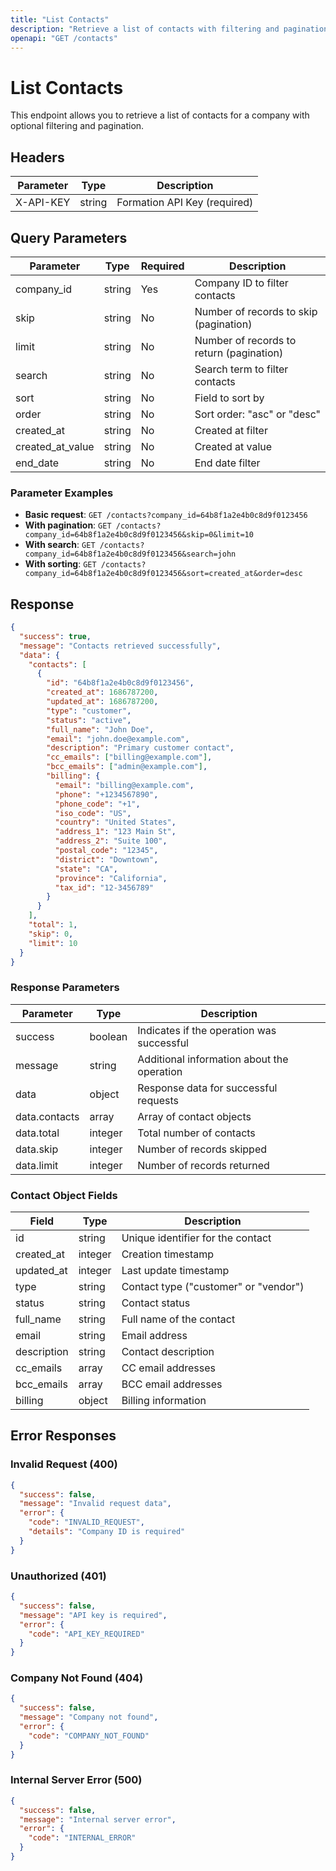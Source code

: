 ```yaml
---
title: "List Contacts"
description: "Retrieve a list of contacts with filtering and pagination"
openapi: "GET /contacts"
---
```


# List Contacts

This endpoint allows you to retrieve a list of contacts for a company with optional filtering and pagination.

## Headers

| Parameter | Type   | Description                  |
| --------- | ------ | ---------------------------- |
| X-API-KEY | string | Formation API Key (required) |

## Query Parameters

| Parameter        | Type   | Required | Description                              |
| ---------------- | ------ | -------- | ---------------------------------------- |
| company_id       | string | Yes      | Company ID to filter contacts            |
| skip             | string | No       | Number of records to skip (pagination)   |
| limit            | string | No       | Number of records to return (pagination) |
| search           | string | No       | Search term to filter contacts           |
| sort             | string | No       | Field to sort by                         |
| order            | string | No       | Sort order: "asc" or "desc"              |
| created_at       | string | No       | Created at filter                        |
| created_at_value | string | No       | Created at value                         |
| end_date         | string | No       | End date filter                          |

### Parameter Examples

- **Basic request**: `GET /contacts?company_id=64b8f1a2e4b0c8d9f0123456`
- **With pagination**: `GET /contacts?company_id=64b8f1a2e4b0c8d9f0123456&skip=0&limit=10`
- **With search**: `GET /contacts?company_id=64b8f1a2e4b0c8d9f0123456&search=john`
- **With sorting**: `GET /contacts?company_id=64b8f1a2e4b0c8d9f0123456&sort=created_at&order=desc`

## Response

```json
{
  "success": true,
  "message": "Contacts retrieved successfully",
  "data": {
    "contacts": [
      {
        "id": "64b8f1a2e4b0c8d9f0123456",
        "created_at": 1686787200,
        "updated_at": 1686787200,
        "type": "customer",
        "status": "active",
        "full_name": "John Doe",
        "email": "john.doe@example.com",
        "description": "Primary customer contact",
        "cc_emails": ["billing@example.com"],
        "bcc_emails": ["admin@example.com"],
        "billing": {
          "email": "billing@example.com",
          "phone": "+1234567890",
          "phone_code": "+1",
          "iso_code": "US",
          "country": "United States",
          "address_1": "123 Main St",
          "address_2": "Suite 100",
          "postal_code": "12345",
          "district": "Downtown",
          "state": "CA",
          "province": "California",
          "tax_id": "12-3456789"
        }
      }
    ],
    "total": 1,
    "skip": 0,
    "limit": 10
  }
}
```

### Response Parameters

| Parameter     | Type    | Description                                |
| ------------- | ------- | ------------------------------------------ |
| success       | boolean | Indicates if the operation was successful  |
| message       | string  | Additional information about the operation |
| data          | object  | Response data for successful requests      |
| data.contacts | array   | Array of contact objects                   |
| data.total    | integer | Total number of contacts                   |
| data.skip     | integer | Number of records skipped                  |
| data.limit    | integer | Number of records returned                 |

### Contact Object Fields

| Field       | Type    | Description                           |
| ----------- | ------- | ------------------------------------- |
| id          | string  | Unique identifier for the contact     |
| created_at  | integer | Creation timestamp                    |
| updated_at  | integer | Last update timestamp                 |
| type        | string  | Contact type ("customer" or "vendor") |
| status      | string  | Contact status                        |
| full_name   | string  | Full name of the contact              |
| email       | string  | Email address                         |
| description | string  | Contact description                   |
| cc_emails   | array   | CC email addresses                    |
| bcc_emails  | array   | BCC email addresses                   |
| billing     | object  | Billing information                   |

## Error Responses

### Invalid Request (400)

```json
{
  "success": false,
  "message": "Invalid request data",
  "error": {
    "code": "INVALID_REQUEST",
    "details": "Company ID is required"
  }
}
```

### Unauthorized (401)

```json
{
  "success": false,
  "message": "API key is required",
  "error": {
    "code": "API_KEY_REQUIRED"
  }
}
```

### Company Not Found (404)

```json
{
  "success": false,
  "message": "Company not found",
  "error": {
    "code": "COMPANY_NOT_FOUND"
  }
}
```

### Internal Server Error (500)

```json
{
  "success": false,
  "message": "Internal server error",
  "error": {
    "code": "INTERNAL_ERROR"
  }
}
```
